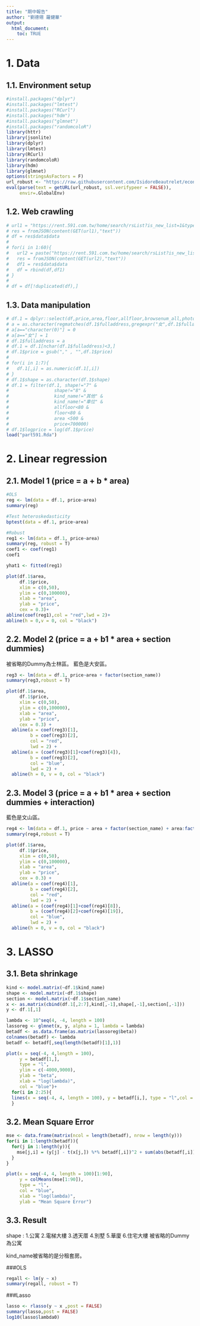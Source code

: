 ---
title: "期中報告"
author: "劉德翎 羅健華"
output: 
  html_document:
    toc: TRUE
---
# 1. Data

## 1.1. Environment setup
```{r, message=FALSE}
#install.packages("dplyr")
#install.packages("lmtest")
#install.packages("RCurl")
#install.packages("hdm")
#install.packages("glmnet")
#install.packages("randomcoloR")
library(httr)
library(jsonlite)
library(dplyr)
library(lmtest)
library(RCurl)
library(randomcoloR)
library(hdm)
library(glmnet)
options(stringsAsFactors = F)
url_robust <- "https://raw.githubusercontent.com/IsidoreBeautrelet/economictheoryblog/master/robust_summary.R"
eval(parse(text = getURL(url_robust, ssl.verifypeer = FALSE)),
     envir=.GlobalEnv)
```

## 1.2. Web crawling
```{r message=FALSE, cache=FALSE}
# url1 = "https://rent.591.com.tw/home/search/rsList?is_new_list=1&type=1&kind=0&searchtype=1&region=3"
# res = fromJSON(content(GET(url1),"text"))
# df = res$data$data
# 
# for(i in 1:60){
#   url2 = paste("https://rent.591.com.tw/home/search/rsList?is_new_list=1&type=1&kind=0&searchtype=1&region=1&firstRow=",i*30)
#   res = fromJSON(content(GET(url2),"text"))
#   df1 = res$data$data
#   df = rbind(df,df1)
# }
# 
# df = df[!duplicated(df),]
```

## 1.3. Data manipulation
```{r}
# df.1 = dplyr::select(df,price,area,floor,allfloor,browsenum_all,photoNum,fulladdress,shape,kind_name,section_name)
# a = as.character(regmatches(df.1$fulladdress,gregexpr("女",df.1$fulladdress)))
# a[a=="character(0)"] = 0
# a[a=="女"] = 1
# df.1$fulladdress = a
# df.1 = df.1[nchar(df.1$fulladdress)<3,]
# df.1$price = gsub("," , "",df.1$price)
# 
# for(i in 1:7){
#   df.1[,i] = as.numeric(df.1[,i])
# }
# df.1$shape = as.character(df.1$shape)
# df.1 = filter(df.1, shape!="7" &
#                 shape!="8" &
#                 kind_name!="其他" &
#                 kind_name!="車位" &
#                 allfloor<80 &
#                 floor<80 &
#                 area <500 & 
#                 price<700000)
# df.1$logprice = log(df.1$price)
load("part591.Rda")
```

# 2. Linear regression

## 2.1. Model 1 (price = a + b * area)
```{r}
#OLS
reg <- lm(data = df.1, price~area)
summary(reg)

#Test heteroskedasticity
bptest(data = df.1, price~area)

#Robust
reg1 <- lm(data = df.1, price~area)
summary(reg, robust = T)
coef1 <- coef(reg1)
coef1

yhat1 <- fitted(reg1)

plot(df.1$area,
     df.1$price,
     xlim = c(0,50),
     ylim = c(0,100000),
     xlab = "area",
     ylab = "price",
     cex = 0.3)+
abline(coef(reg1),col = "red",lwd = 2)+
abline(h = 0,v = 0, col = "black")
```

## 2.2. Model 2 (price = a + b1 * area + section dummies)
被省略的Dummy為士林區。
藍色是大安區。

```{r}
reg3 <- lm(data = df.1, price~area + factor(section_name))
summary(reg3,robust = T)

plot(df.1$area,
     df.1$price,
     xlim = c(0,50),
     ylim = c(0,100000),
     xlab = "area",
     ylab = "price",
     cex = 0.3) +
  abline(a = coef(reg3)[1],
         b = coef(reg3)[2],
         col = "red",
         lwd = 2) +
  abline(a = (coef(reg3)[1]+coef(reg3)[4]),
         b = coef(reg3)[2], 
         col = "blue",
         lwd = 2) +
  abline(h = 0, v = 0, col = "black")
```

## 2.3. Model 3 (price = a + b1 * area + section dummies + interaction)

藍色是文山區。

```{r}
reg4 <- lm(data = df.1, price ~ area + factor(section_name) + area:factor(section_name))
summary(reg4,robust = T)

plot(df.1$area,
     df.1$price,
     xlim = c(0,50),
     ylim = c(0,100000),
     xlab = "area",
     ylab = "price",
     cex = 0.3) +
  abline(a = coef(reg4)[1],
         b = coef(reg4)[2],
         col = "red",
         lwd = 2) +
  abline(a = (coef(reg4)[1]+coef(reg4)[8]),
         b = (coef(reg4)[2]+coef(reg4)[19]),
         col = "blue",
         lwd = 2) +
  abline(h = 0, v = 0, col = "black")
```

# 3. LASSO

## 3.1. Beta shrinkage
```{r}
kind <- model.matrix(~df.1$kind_name)
shape <- model.matrix(~df.1$shape)
section <- model.matrix(~df.1$section_name)
x <- as.matrix(cbind(df.1[,2:7],kind[,-1],shape[,-1],section[,-1]))
y <- df.1[,1]

lambda <- 10^seq(4, -4, length = 100)
lassoreg <- glmnet(x, y, alpha = 1, lambda = lambda)
betadf <- as.data.frame(as.matrix(lassoreg$beta))
colnames(betadf) <- lambda
betadf <- betadf[,seq(length(betadf)[1],1)]

plot(x = seq(-4, 4,length = 100),
     y = betadf[1,],
     type = "l",
     ylim = c(-4000,9000),
     ylab = "beta",
     xlab = "log(lambda)",
     col = "blue")+
  for(i in 2:25){
  lines(x = seq(-4, 4, length = 100), y = betadf[i,], type = "l",col = randomColor(24, hue ="blue"))
  }
```

## 3.2. Mean Square Error
```{r}
mse <- data.frame(matrix(ncol = length(betadf), nrow = length(y)))
for(i in 1:length(betadf)){
  for(j in 1:length(y)){
    mse[j,i] = (y[j] - t(x[j,]) %*% betadf[,i])^2 + sum(abs(betadf[,i]))
  }
}

plot(x = seq(-4, 4, length = 100)[1:90],
     y = colMeans(mse[1:90]),
     type = "l",
     col = "blue",
     xlab = "log(lambda)",
     ylab = "Mean Square Error")
```

## 3.3. Result{.tabset}

shape : 1.公寓 2.電梯大樓 3.透天厝 4.別墅 5.華廈 6.住宅大樓
被省略的Dummy為公寓

kind_name被省略的是分租套房。

###OLS
```{r}
regall <- lm(y ~ x)
summary(regall, robust = T)
```

###Lasso
```{r}
lasso <- rlasso(y ~ x ,post = FALSE)
summary(lasso,post = FALSE)
log10(lasso$lambda0)
```

